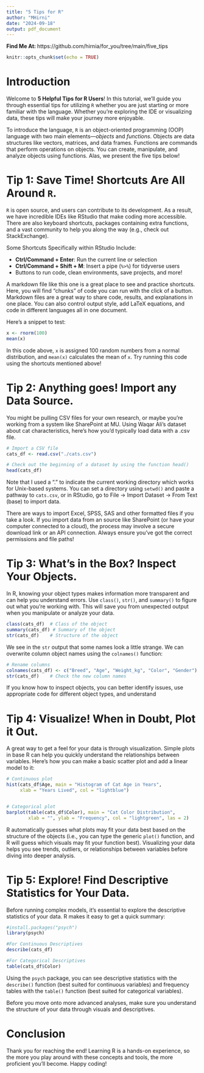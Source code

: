 ```yaml
---
title: "5 Tips for R"
author: "MHirni"
date: "2024-09-18"
output: pdf_document
---
```


**Find Me At: ** https://github.com/hirnia/for_you/tree/main/five_tips

```r
knitr::opts_chunk$set(echo = TRUE)
```

# Introduction

Welcome to **5 Helpful Tips for R Users**! In this tutorial, we’ll guide you through essential tips for utilizing `R` whether you are just starting or more familiar with the language. Whether you’re exploring the IDE or visualizing data, these tips will make your journey more enjoyable.

To introduce the language, `R` is an object-oriented programming (OOP) language with two main elements—*objects* and *functions*. Objects are data structures like vectors, matrices, and data frames. Functions are commands that perform operations on objects. You can create, manipulate, and analyze objects using functions. Alas, we present the five tips below!

# Tip 1: Save Time! Shortcuts Are All Around `R`.

`R` is open source, and users can contribute to its development. As a result, we have incredible IDEs like RStudio that make coding more accessible. There are also keyboard shortcuts, packages containing extra functions, and a vast community to help you along the way (e.g., check out StackExchange).

Some Shortcuts Specifically within RStudio Include:

- **Ctrl/Command + Enter**: Run the current line or selection
- **Ctrl/Command + Shift + M**: Insert a pipe (`%>%`) for tidyverse users
- Buttons to run code, clean environments, save projects, and more!

A markdown file like this one is a great place to see and practice shortcuts. Here, you will find "chunks" of code you can run with the click of a button. Markdown files are a great way to share code, results, and explanations in one place. You can also control output style, add LaTeX equations, and code in different languages all in one document.

Here’s a snippet to test:

```r
x <- rnorm(100)
mean(x)
```

In this code above, `x` is assigned 100 random numbers from a normal distribution, and `mean(x)` calculates the mean of `x`. Try running this code using the shortcuts mentioned above!

# Tip 2: Anything goes! Import any Data Source.

You might be pulling CSV files for your own research, or maybe you’re working from a system like SharePoint at MU. Using Waqar Ali's dataset about cat characteristics, here’s how you’d typically load data with a .csv file.

```r
# Import a CSV file
cats_df <- read.csv("./cats.csv")

# Check out the beginning of a dataset by using the function head()
head(cats_df)
```

Note that I used a "." to indicate the current working directory which works for Unix-based systems. You can set a directory using `setwd()` and paste a pathway to `cats.csv`, or in RStudio, go to File -> Import Dataset -> From Text (base) to import data.

There are ways to import Excel, SPSS, SAS and other formatted files if you take a look. If you import data from an source like SharePoint (or have your computer connected to a cloud), the process may involve a secure download link or an API connection. Always ensure you’ve got the correct permissions and file paths!

# Tip 3: What's in the Box? Inspect Your Objects.

In R, knowing your object types makes information more transparent and can help you understand errors. Use `class()`, `str()`, and `summary()` to figure out what you’re working with. This will save you from unexpected output when you manipulate or analyze your data.

```r
class(cats_df)  # Class of the object
summary(cats_df) # Summary of the object
str(cats_df)    # Structure of the object
```

We see in the `str` output that some names look a little strange. We can overwrite column object names using the `colnames()` function:
```r

# Rename columns
colnames(cats_df) <- c("Breed", "Age", "Weight_kg", "Color", "Gender")
str(cats_df)    # Check the new column names
```

If you know how to inspect objects, you can better identify issues, use appropriate code for different object types, and understand

# Tip 4: Visualize! When in Doubt, Plot it Out.

A great way to get a feel for your data is through visualization. Simple plots in base R can help you quickly understand the relationships between variables. Here’s how you can make a basic scatter plot and add a linear model to it:

```r
# Continuous plot
hist(cats_df$Age, main = "Histogram of Cat Age in Years", 
     xlab = "Years Lived", col = "lightblue")


# Categorical plot
barplot(table(cats_df$Color), main = "Cat Color Distribution", 
        xlab = "", ylab = "Frequency", col = "lightgreen", las = 2)

```

R automatically guesses what plots may fit your data best based on the structure of the objects (i.e., you can type the generic `plot()` function, and R will guess which visuals may fit your function best). Visualizing your data helps you see trends, outliers, or relationships between variables before diving into deeper analysis.

# Tip 5: Explore! Find Descriptive Statistics for Your Data.

Before running complex models, it’s essential to explore the descriptive statistics of your data. R makes it easy to get a quick summary:

```r
#install.packages("psych")
library(psych)

#For Continuous Descriptives
describe(cats_df) 

#For Categorical Descriptives
table(cats_df$Color)
```

Using the `psych` package, you can see descriptive statistics with the `describe()` function (best suited for continuous variables) and frequency tables with the `table()` function (best suited for categorical variables).

Before you move onto more advanced analyses, make sure you understand the structure of your data through visuals and descriptives.

# Conclusion

Thank you for reaching the end! Learning R is a hands-on experience, so the more you play around with these concepts and tools, the more proficient you’ll become. Happy coding!

